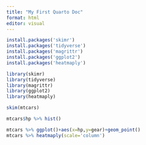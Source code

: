 ```yaml
---
title: "My First Quarto Doc"
format: html
editor: visual
---
```


```r
install.packages('skimr')
install.packages('tidyverse')
install.packages('magrittr')
install.packages('ggplot2')
install.packages('heatmaply')
```
```r
library(skimr)
library(tidyverse)
library(magrittr)
library(ggplot2)
library(heatmaply)

```


```r
skim(mtcars)

mtcars$hp %>% hist()

mtcars %>% ggplot()+aes(x=hp,y=gear)+geom_point()
mtcars %>% heatmaply(scale='column')
```